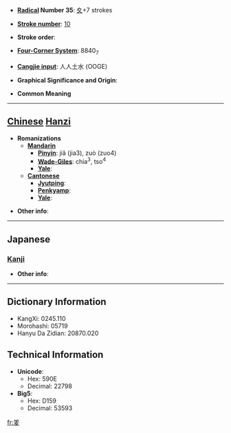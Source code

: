 * '''[[Wiktionary:Chinese radical index| Radical]] Number 35''': [[Wiktionary:Chinese radical index 夊|夊]]+7 strokes

* '''[[Wiktionary:Chinese total strokes index|Stroke number]]''': [[Wiktionary:Chinese total strokes index 10|10]]

* '''Stroke order''': 

* '''[[Wiktionary:Chinese four corner index|Four-Corner System]]''': 8840<sub>7</sub>

* '''[[Wiktionary:Chinese Cangjie index|Cangjie input]]''': 人人土水 (OOGE)

* '''Graphical Significance and Origin''': 

* '''Common Meaning'''

----

== [[Chinese]] [[Hanzi]] ==

* '''Romanizations'''
** '''[[Mandarin]]'''
*** '''[[Pinyin]]''': jiǎ (jia3), zuò (zuo4)
*** '''[[Wade-Giles]]''': chia<sup>3</sup>, tso<sup>4</sup>
*** '''[[Yale]]''': 
** '''[[Cantonese]]'''
*** '''[[Jyutping]]''':
*** '''[[Penkyamp]]''': 
*** '''[[Yale]]''': 

* '''Other info''': 

----

==Japanese==
===[[Kanji]]===
{{kanji|on readings=[[さ]] (sa), [[しゃ]] (sha), [[さい]] (sai)
|kun readings=[[いつわる]] (itsuwaru)
}}

* '''Other info''':  

----

== Dictionary Information ==

* KangXi: 0245.110
* Morohashi: 05719
* Hanyu Da Zidian: 20870.020

== Technical Information ==

* '''Unicode''':
** Hex: 590E
** Decimal: 22798
* '''Big5''':
** Hex: D159
** Decimal: 53593

[[fr:夎]]